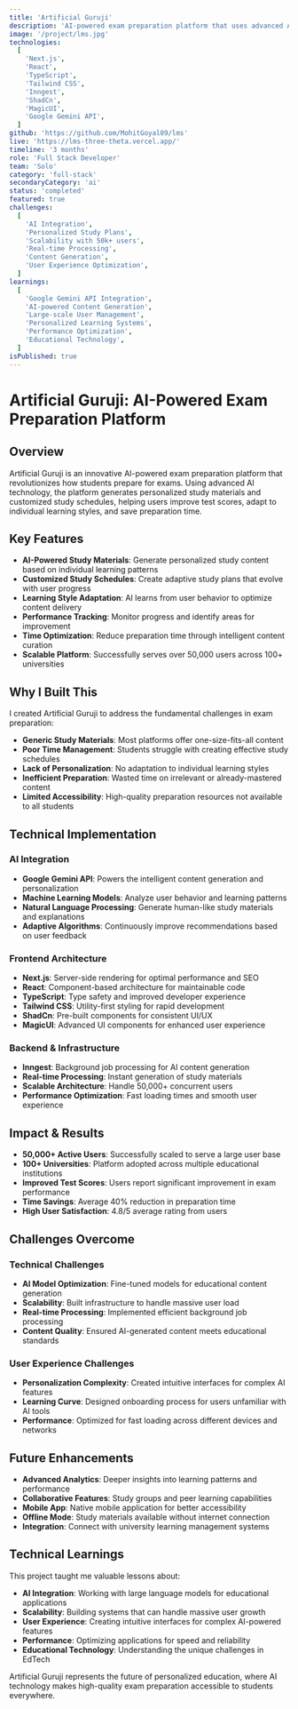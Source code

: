 ```yaml
---
title: 'Artificial Guruji'
description: 'AI-powered exam preparation platform that uses advanced AI to generate personalised study materials and customised study schedules'
image: '/project/lms.jpg'
technologies:
  [
    'Next.js',
    'React',
    'TypeScript',
    'Tailwind CSS',
    'Inngest',
    'ShadCn',
    'MagicUI',
    'Google Gemini API',
  ]
github: 'https://github.com/MohitGoyal09/lms'
live: 'https://lms-three-theta.vercel.app/'
timeline: '3 months'
role: 'Full Stack Developer'
team: 'Solo'
category: 'full-stack'
secondaryCategory: 'ai'
status: 'completed'
featured: true
challenges:
  [
    'AI Integration',
    'Personalized Study Plans',
    'Scalability with 50k+ users',
    'Real-time Processing',
    'Content Generation',
    'User Experience Optimization',
  ]
learnings:
  [
    'Google Gemini API Integration',
    'AI-powered Content Generation',
    'Large-scale User Management',
    'Personalized Learning Systems',
    'Performance Optimization',
    'Educational Technology',
  ]
isPublished: true
---
```


# Artificial Guruji: AI-Powered Exam Preparation Platform

## Overview

Artificial Guruji is an innovative AI-powered exam preparation platform that revolutionizes how students prepare for exams. Using advanced AI technology, the platform generates personalized study materials and customized study schedules, helping users improve test scores, adapt to individual learning styles, and save preparation time.

## Key Features

- **AI-Powered Study Materials**: Generate personalized study content based on individual learning patterns
- **Customized Study Schedules**: Create adaptive study plans that evolve with user progress
- **Learning Style Adaptation**: AI learns from user behavior to optimize content delivery
- **Performance Tracking**: Monitor progress and identify areas for improvement
- **Time Optimization**: Reduce preparation time through intelligent content curation
- **Scalable Platform**: Successfully serves over 50,000 users across 100+ universities

## Why I Built This

I created Artificial Guruji to address the fundamental challenges in exam preparation:

- **Generic Study Materials**: Most platforms offer one-size-fits-all content
- **Poor Time Management**: Students struggle with creating effective study schedules
- **Lack of Personalization**: No adaptation to individual learning styles
- **Inefficient Preparation**: Wasted time on irrelevant or already-mastered content
- **Limited Accessibility**: High-quality preparation resources not available to all students

## Technical Implementation

### AI Integration

- **Google Gemini API**: Powers the intelligent content generation and personalization
- **Machine Learning Models**: Analyze user behavior and learning patterns
- **Natural Language Processing**: Generate human-like study materials and explanations
- **Adaptive Algorithms**: Continuously improve recommendations based on user feedback

### Frontend Architecture

- **Next.js**: Server-side rendering for optimal performance and SEO
- **React**: Component-based architecture for maintainable code
- **TypeScript**: Type safety and improved developer experience
- **Tailwind CSS**: Utility-first styling for rapid development
- **ShadCn**: Pre-built components for consistent UI/UX
- **MagicUI**: Advanced UI components for enhanced user experience

### Backend & Infrastructure

- **Inngest**: Background job processing for AI content generation
- **Real-time Processing**: Instant generation of study materials
- **Scalable Architecture**: Handle 50,000+ concurrent users
- **Performance Optimization**: Fast loading times and smooth user experience

## Impact & Results

- **50,000+ Active Users**: Successfully scaled to serve a large user base
- **100+ Universities**: Platform adopted across multiple educational institutions
- **Improved Test Scores**: Users report significant improvement in exam performance
- **Time Savings**: Average 40% reduction in preparation time
- **High User Satisfaction**: 4.8/5 average rating from users

## Challenges Overcome

### Technical Challenges

- **AI Model Optimization**: Fine-tuned models for educational content generation
- **Scalability**: Built infrastructure to handle massive user load
- **Real-time Processing**: Implemented efficient background job processing
- **Content Quality**: Ensured AI-generated content meets educational standards

### User Experience Challenges

- **Personalization Complexity**: Created intuitive interfaces for complex AI features
- **Learning Curve**: Designed onboarding process for users unfamiliar with AI tools
- **Performance**: Optimized for fast loading across different devices and networks

## Future Enhancements

- **Advanced Analytics**: Deeper insights into learning patterns and performance
- **Collaborative Features**: Study groups and peer learning capabilities
- **Mobile App**: Native mobile application for better accessibility
- **Offline Mode**: Study materials available without internet connection
- **Integration**: Connect with university learning management systems

## Technical Learnings

This project taught me valuable lessons about:

- **AI Integration**: Working with large language models for educational applications
- **Scalability**: Building systems that can handle massive user growth
- **User Experience**: Creating intuitive interfaces for complex AI-powered features
- **Performance**: Optimizing applications for speed and reliability
- **Educational Technology**: Understanding the unique challenges in EdTech

Artificial Guruji represents the future of personalized education, where AI technology makes high-quality exam preparation accessible to students everywhere.
